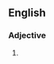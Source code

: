 ==English==

===Adjective===
{{en-adj|pos=[[postero]]-[[lateral]]}}

# {{alternative spelling of|posterolateral}}